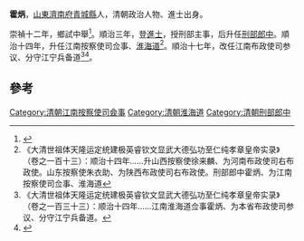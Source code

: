 '''霍炳'''，[[山東|山東]][[濟南府|濟南府]][[青城縣|青城縣]]人，清朝政治人物、進士出身。

崇禎十二年，鄉試中舉<ref>{{cite book|author1=江庆柏|title=清朝进士题名录 上|date=2007年6月|publisher=北京：中华书局|isbn=978-7-101-05641-9|pages=2-4|accessdate=2017-04-23}}</ref>。順治三年，登[[進士|進士]]，授刑部主事，后升任[[刑部郎中|刑部郎中]]。順治十四年，升任江南按察使司佥事、[[淮海道|淮海道]]<ref>《大清世祖体天隆运定统建极英睿钦文显武大德弘功至仁纯孝章皇帝实录》（卷之一百十三）：顺治十四年……升山西按察使徐来麟、为河南布政使司右布政使。山东按察使朱衣助、为陕西布政使司右布政使。刑部郎中霍炳、为江南按察使司佥事、淮海道</ref>。順治十七年，改任江南布政使司参议、分守江宁兵备道<ref>《大清世祖体天隆运定统建极英睿钦文显武大德弘功至仁纯孝章皇帝实录》（卷之一百三十三）：顺治十四年……江南淮海道佥事霍炳、为本省布政使司参议、分守江宁兵备道。</ref><ref>{{cite book|editor=刘廷銮，孙家兰|title=山东明清进士通览 清代卷|date=2014年12月|publisher=济南：山东文艺出版社|isbn=7-5329-4771-8|pages=15|accessdate=2017-04-23}}</ref>。

==參考==
{{reflist}}
{{清朝人物小作品}}
{{顺治三年丙戌科殿试金榜}}
[[Category:清朝江南按察使司僉事|Category:清朝江南按察使司僉事]]
[[Category:清朝淮海道|Category:清朝淮海道]]
[[Category:清朝刑部郎中|Category:清朝刑部郎中]]